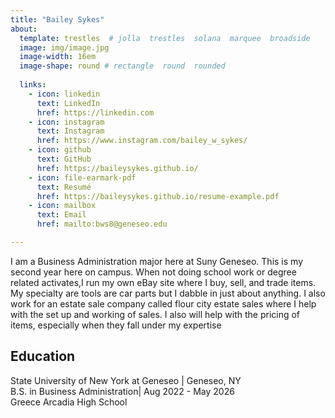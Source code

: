 ```yaml
---
title: "Bailey Sykes" 
about:
  template: trestles  # jolla  trestles  solana  marquee  broadside
  image: img/image.jpg
  image-width: 16em
  image-shape: round # rectangle  round  rounded
  
  links:
    - icon: linkedin
      text: LinkedIn
      href: https://linkedin.com
    - icon: instagram
      text: Instagram
      href: https://www.instagram.com/bailey_w_sykes/
    - icon: github
      text: GitHub
      href: https://baileysykes.github.io/
    - icon: file-earmark-pdf
      text: Resumé
      href: https://baileysykes.github.io/resume-example.pdf
    - icon: mailbox
      text: Email
      href: mailto:bws8@geneseo.edu

---
```



I am a Business Administration major here at Suny Geneseo. This is my second year here on campus. When not doing school work or degree related activates,I run my own eBay site where I buy, sell, and trade items. My specialty are tools are car parts but I dabble in just about anything. I also work for an estate sale company called flour city estate sales where
I help with the set up and working of sales. I also will help with the pricing of items, especially when they fall under my expertise

## Education

State University of New York at Geneseo | Geneseo, NY <br>
B.S. in Business Administration| Aug 2022 - May 2026 <br>
Greece Arcadia High School


